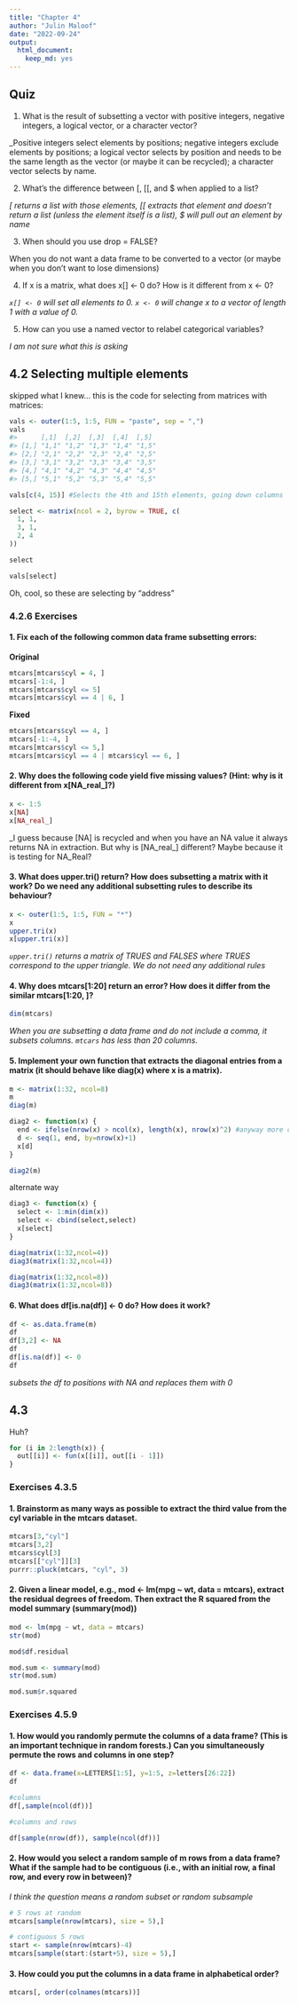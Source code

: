 ```yaml
---
title: "Chapter 4"
author: "Julin Maloof"
date: "2022-09-24"
output: 
  html_document: 
    keep_md: yes
---
```


## Quiz

1. What is the result of subsetting a vector with positive integers, negative integers, a logical vector, or a character vector?

_Positive integers select elements by positions; negative integers exclude elements by positions; a logical vector selects by position and needs to be the same length as the vector (or maybe it can be recycled); a character vector selects by name.

2. What’s the difference between [, [[, and $ when applied to a list? 

_[ returns a list with those elements, [[ extracts that element and doesn't return a list (unless the element itself is a list), $ will pull out an element by name_

3. When should you use drop = FALSE?

When you do not want a data frame to be converted to a vector (or maybe when you don't want to lose dimensions)

4. If x is a matrix, what does x[] <- 0 do? How is it different from x <- 0?

_`x[] <- 0` will set all elements to 0.  `x <- 0` will change x to a vector of length 1 with a value of 0._ 

5. How can you use a named vector to relabel categorical variables?

_I am not sure what this is asking_

## 4.2 Selecting multiple elements

skipped what I knew... this is the code for selecting from matrices with matrices:

```r
vals <- outer(1:5, 1:5, FUN = "paste", sep = ",")
vals
#>      [,1]  [,2]  [,3]  [,4]  [,5] 
#> [1,] "1,1" "1,2" "1,3" "1,4" "1,5"
#> [2,] "2,1" "2,2" "2,3" "2,4" "2,5"
#> [3,] "3,1" "3,2" "3,3" "3,4" "3,5"
#> [4,] "4,1" "4,2" "4,3" "4,4" "4,5"
#> [5,] "5,1" "5,2" "5,3" "5,4" "5,5"

vals[c(4, 15)] #Selects the 4th and 15th elements, going down columns

```

```r
select <- matrix(ncol = 2, byrow = TRUE, c(
  1, 1,
  3, 1,
  2, 4
))

select

vals[select]

```
Oh, cool, so these are selecting by "address"

### 4.2.6 Exercises

#### 1. Fix each of the following common data frame subsetting errors:

__Original__
```r
mtcars[mtcars$cyl = 4, ]
mtcars[-1:4, ]
mtcars[mtcars$cyl <= 5]
mtcars[mtcars$cyl == 4 | 6, ]
```

__Fixed__
```r
mtcars[mtcars$cyl == 4, ]
mtcars[-1:-4, ]
mtcars[mtcars$cyl <= 5,]
mtcars[mtcars$cyl == 4 | mtcars$cyl == 6, ]
```

#### 2. Why does the following code yield five missing values? (Hint: why is it different from x[NA_real_]?)


```r
x <- 1:5
x[NA]
x[NA_real_]
```

_I guess because [NA] is recycled and when you have an NA value it always returns NA in extraction.  But why is [NA_real_] different? Maybe because it is testing for NA_Real?

#### 3. What does upper.tri() return? How does subsetting a matrix with it work? Do we need any additional subsetting rules to describe its behaviour?

```r
x <- outer(1:5, 1:5, FUN = "*")
x
upper.tri(x)
x[upper.tri(x)]
```

_`upper.tri()` returns a matrix of TRUES and FALSES where TRUES correspond to the upper triangle.  We do not need any additional rules_

#### 4. Why does mtcars[1:20] return an error? How does it differ from the similar mtcars[1:20, ]?

```r
dim(mtcars)
```

_When you are subsetting a data frame and do not include a comma, it subsets columns.  `mtcars` has less than 20 columns._

#### 5. Implement your own function that extracts the diagonal entries from a matrix (it should behave like diag(x) where x is a matrix).

```r
m <- matrix(1:32, ncol=8)
m
diag(m)

diag2 <- function(x) {
  end <- ifelse(nrow(x) > ncol(x), length(x), nrow(x)^2) #anyway more clever to do this?
  d <- seq(1, end, by=nrow(x)+1)
  x[d]
}

diag2(m)

```

alternate way
```r
diag3 <- function(x) {
  select <- 1:min(dim(x))
  select <- cbind(select,select)
  x[select]
}

diag(matrix(1:32,ncol=4))
diag3(matrix(1:32,ncol=4))

diag(matrix(1:32,ncol=8))
diag3(matrix(1:32,ncol=8))
```


#### 6. What does df[is.na(df)] <- 0 do? How does it work?

```r
df <- as.data.frame(m)
df
df[3,2] <- NA
df
df[is.na(df)] <- 0
df
```
_subsets the df to positions with NA and replaces them with 0_

## 4.3

Huh?
```r
for (i in 2:length(x)) {
  out[[i]] <- fun(x[[i]], out[[i - 1]])
}
```


### Exercises 4.3.5

#### 1. Brainstorm as many ways as possible to extract the third value from the cyl variable in the mtcars dataset.

```r
mtcars[3,"cyl"]
mtcars[3,2]
mtcars$cyl[3]
mtcars[["cyl"]][3]
purrr::pluck(mtcars, "cyl", 3)
```


#### 2. Given a linear model, e.g., mod <- lm(mpg ~ wt, data = mtcars), extract the residual degrees of freedom. Then extract the R squared from the model summary (summary(mod))

```r
mod <- lm(mpg ~ wt, data = mtcars)
str(mod)
```

```r
mod$df.residual
```
```r
mod.sum <- summary(mod)
str(mod.sum)
```

```r
mod.sum$r.squared
```

### Exercises 4.5.9

#### 1. How would you randomly permute the columns of a data frame? (This is an important technique in random forests.) Can you simultaneously permute the rows and columns in one step?

```r
df <- data.frame(x=LETTERS[1:5], y=1:5, z=letters[26:22])
df

#columns
df[,sample(ncol(df))]

#columns and rows

df[sample(nrow(df)), sample(ncol(df))]

```


#### 2. How would you select a random sample of m rows from a data frame? What if the sample had to be contiguous (i.e., with an initial row, a final row, and every row in between)?

_I think the question means a random subset or random subsample_
```r
# 5 rows at random
mtcars[sample(nrow(mtcars), size = 5),]

# contiguous 5 rows
start <- sample(nrow(mtcars)-4)
mtcars[sample(start:(start+5), size = 5),]
```


#### 3. How could you put the columns in a data frame in alphabetical order?

```r
mtcars[, order(colnames(mtcars))]
```

